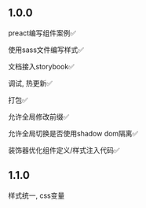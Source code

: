 ## 1.0.0

preact编写组件案例✅

使用sass文件编写样式✅

文档接入storybook✅

调试, 热更新✅

打包✅

允许全局修改前缀✅

允许全局切换是否使用shadow dom隔离✅

装饰器优化组件定义/样式注入代码✅

## 1.1.0

样式统一, css变量

